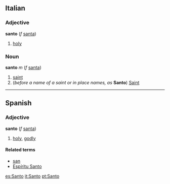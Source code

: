 ==Italian==
===Adjective===
'''santo''' (''f'' [[santa#Italian|santa]])

# [[holy]]

===Noun===
'''santo''' ''m'' (''f'' [[santa#Italian|santa]])

# [[saint]]
# (''before a name of a saint or in place names, as'' '''Santo''') [[Saint]]

----

==Spanish==
===Adjective===
'''santo''' (''f'' [[santa#Spanish|santa]])

# [[holy]], [[godly]]

====Related terms====
*[[san]]
*[[Espíritu Santo]]

[[es:Santo]]
[[it:Santo]]
[[pt:Santo]]